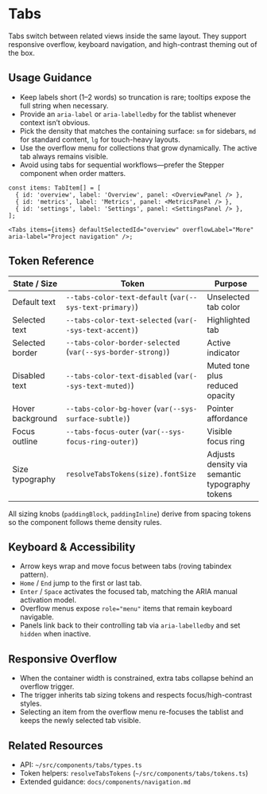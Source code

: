 
<Meta of={TabsStories} title="Components/Navigation/Tabs/Guidelines" />

# Tabs

Tabs switch between related views inside the same layout. They support responsive overflow, keyboard navigation, and high-contrast theming out of the box.

<Canvas of={TabsStories.Default} />

## Usage Guidance

- Keep labels short (1–2 words) so truncation is rare; tooltips expose the full string when necessary.  
- Provide an `aria-label` or `aria-labelledby` for the tablist whenever context isn’t obvious.  
- Pick the density that matches the containing surface: `sm` for sidebars, `md` for standard content, `lg` for touch-heavy layouts.  
- Use the overflow menu for collections that grow dynamically. The active tab always remains visible.  
- Avoid using tabs for sequential workflows—prefer the Stepper component when order matters.

```tsx
const items: TabItem[] = [
  { id: 'overview', label: 'Overview', panel: <OverviewPanel /> },
  { id: 'metrics', label: 'Metrics', panel: <MetricsPanel /> },
  { id: 'settings', label: 'Settings', panel: <SettingsPanel /> },
];

<Tabs items={items} defaultSelectedId="overview" overflowLabel="More" aria-label="Project navigation" />;
```

## Token Reference

| State / Size | Token | Purpose |
| --- | --- | --- |
| Default text | `--tabs-color-text-default` (`var(--sys-text-primary)`) | Unselected tab color |
| Selected text | `--tabs-color-text-selected` (`var(--sys-text-accent)`) | Highlighted tab |
| Selected border | `--tabs-color-border-selected` (`var(--sys-border-strong)`) | Active indicator |
| Disabled text | `--tabs-color-text-disabled` (`var(--sys-text-muted)`) | Muted tone plus reduced opacity |
| Hover background | `--tabs-color-bg-hover` (`var(--sys-surface-subtle)`) | Pointer affordance |
| Focus outline | `--tabs-focus-outer` (`var(--sys-focus-ring-outer)`) | Visible focus ring |
| Size typography | `resolveTabsTokens(size).fontSize` | Adjusts density via semantic typography tokens |

All sizing knobs (`paddingBlock`, `paddingInline`) derive from spacing tokens so the component follows theme density rules.

## Keyboard & Accessibility

- Arrow keys wrap and move focus between tabs (roving tabindex pattern).  
- `Home` / `End` jump to the first or last tab.  
- `Enter` / `Space` activates the focused tab, matching the ARIA manual activation model.  
- Overflow menus expose `role="menu"` items that remain keyboard navigable.  
- Panels link back to their controlling tab via `aria-labelledby` and set `hidden` when inactive.

## Responsive Overflow

<Canvas of={TabsStories.WithOverflow} />

- When the container width is constrained, extra tabs collapse behind an overflow trigger.  
- The trigger inherits tab sizing tokens and respects focus/high-contrast styles.  
- Selecting an item from the overflow menu re-focuses the tablist and keeps the newly selected tab visible.

## Related Resources

- API: `~/src/components/tabs/types.ts`  
- Token helpers: `resolveTabsTokens` (`~/src/components/tabs/tokens.ts`)  
- Extended guidance: `docs/components/navigation.md`
